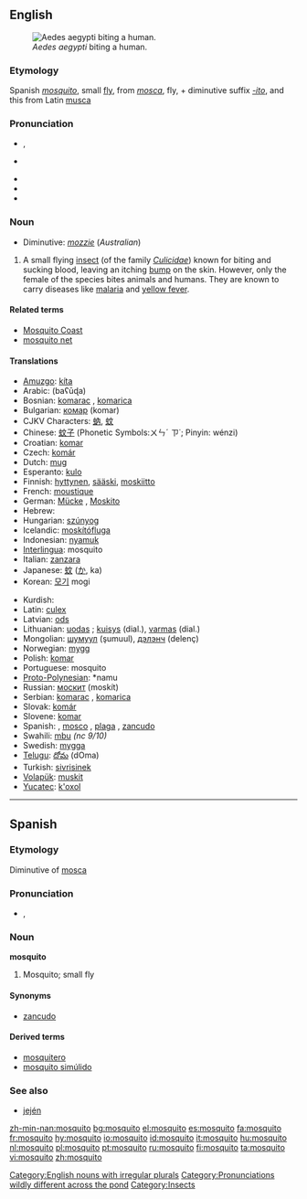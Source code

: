 {{see|Mosquito}}
{{wikipedia}}
==English==

[[Image:Aedes_aegypti_biting_human.jpg|thumb|right|''Aedes aegypti'' biting a human.]]

===Etymology===
Spanish ''[[mosquito#Spanish|mosquito]]'', small [[fly]], from ''[[mosca]]'', fly, + diminutive suffix ''[[-ito]]'', and this from Latin [[musca]]

===Pronunciation===
*{{italbrac|[[RP]]}} {{IPA|/mɒsˈkiːtəʊ/}}, {{SAMPA|/m@s"ki:t@U/}}
*{{italbrac|US}} {{IPA|/məˈski.toʊ/}}
*{{audio|en-uk-mosquito.ogg|Audio (UK)}}
*{{audio|en-us-mosquito.ogg|Audio (US)}}
*{{rhymes|iːtəʊ}}

===Noun===
{{en-noun|pl2=mosquitoes}}
*Diminutive: ''[[mozzie]]'' (''Australian'')

# A small flying [[insect]] (of the family ''[[Culicidae]]'') known for biting and sucking blood, leaving an itching [[bump]] on the skin. However, only the female of the species bites animals and humans. They are known to carry diseases like [[malaria]] and [[yellow fever]].

====Related terms====
*[[Mosquito Coast]]
*[[mosquito net]]

====Translations====
{{top}}
*[[Amuzgo]]: [[kíta]]
*Arabic: {{ARchar|[[بعوضة]]}} (baʕūɖa) {{f}}
*Bosnian: [[komarac]] {{m}}, [[komarica]] {{f}}
*Bulgarian: [[комар]] (komar) {{m}}
*CJKV Characters: [[蚋]], [[蚊]]
*Chinese: [[蚊子]] (Phonetic Symbols:ㄨㄣˊ ㄗ˙; Pinyin: wénzi)
*Croatian: [[komar]] {{m}}
*Czech: [[komár]] {{m}}
*Dutch: [[mug]] {{f}}
*Esperanto: [[kulo]]
*Finnish: [[hyttynen]], [[sääski]], [[moskiitto]]
*French: [[moustique]] {{m}}
*German: [[Mücke]] {{f}}, [[Moskito]] {{m}}
*Hebrew: {{he-translation|יתוש|yatûsh}} {{m}}
*Hungarian: [[szúnyog]]
*Icelandic: [[moskítófluga]] {{f}}
*Indonesian: [[nyamuk]]
*[[Interlingua]]: mosquito
*Italian: [[zanzara]] {{f}}
*Japanese: [[蚊]] ([[か]], ka)
*Korean: [[모기]] mogi
{{mid}}
*Kurdish: {{KUchar|[[مێشوله‌]]}}
*Latin: [[culex]] {{m}}
*Latvian: [[ods]] {{g|Latvian}}
*Lithuanian: [[uodas]] {{m}}; [[kuisys]] {{m}} (dial.), [[varmas]] {{m}} (dial.)
*Mongolian: [[шумуул]] (şumuul), [[дэлэнч]] (delenç)
*Norwegian: [[mygg]] {{m}}
*Polish: [[komar]] {{m}}
*Portuguese: mosquito {{m}}
*[[Proto-Polynesian]]: *namu
*Russian: [[москит]] (moskít) {{m}}<!-- was [[комар|кома́р]] {{m}} (komár), but this means gnat, midge -->
*Serbian: [[komarac]] {{m}}, [[komarica]] {{f}}
*Slovak: [[komár#Slovak|komár]] {{m}}
*Slovene: [[komar]] {{m}}
*Spanish: {{t|es|mosquito|m}}, [[mosco]] {{m}} {{italbrac|Mexico}}, [[plaga]] {{f}} {{italbrac|Eastern Venezuela}}, [[zancudo]] {{m}} {{italbrac|Central America|Colombia|Mexico|Peru|Venezuelan standard usage}}
*Swahili: [[mbu]] ''(nc 9/10)''
*Swedish: [[mygga]] {{c}}
*[[Telugu]]: [[దోమ]] (dOma)
*Turkish: [[sivrisinek]]
*[[Volapük]]: [[muskit]]
*[[Yucatec]]: [[k'oxol]]
{{bottom}}

[[Category:English nouns with irregular plurals]]
[[Category:Pronunciations wildly different across the pond]]

----

==Spanish==

===Etymology===
Diminutive of [[mosca]]

===Pronunciation===
*{{IPA|/mos'kito/}}, {{SAMPA|/mos'kito/}}

===Noun===
'''mosquito''' {{m}}

# Mosquito; small fly

====Synonyms====
*[[zancudo]] {{m}}

====Derived terms====
*[[mosquitero]]
*[[mosquito simúlido]]

===See also===
*[[jején]] {{m}}

[[Category:Insects]]

[[zh-min-nan:mosquito]]
[[bg:mosquito]]
[[el:mosquito]]
[[es:mosquito]]
[[fa:mosquito]]
[[fr:mosquito]]
[[hy:mosquito]]
[[io:mosquito]]
[[id:mosquito]]
[[it:mosquito]]
[[hu:mosquito]]
[[nl:mosquito]]
[[pl:mosquito]]
[[pt:mosquito]]
[[ru:mosquito]]
[[fi:mosquito]]
[[ta:mosquito]]
[[vi:mosquito]]
[[zh:mosquito]]